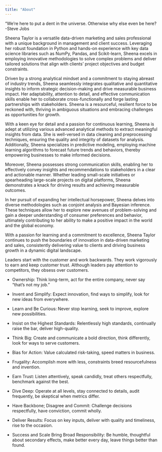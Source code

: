 ```yaml
---
title: "About"
---
```

“We’re here to put a dent in the universe. 
Otherwise why else even be here?
 -Steve Jobs

Sheena Taylor is a versatile data-driven marketing and sales professional with a unique background in management and client success. Leveraging her robust foundation in Python and hands-on experience with key data science libraries such as NumPy, Pandas, and Scikit-learn, Sheena excels in employing innovative methodologies to solve complex problems and deliver tailored solutions that align with clients' project objectives and budget constraints.

Driven by a strong analytical mindset and a commitment to staying abreast of industry trends, Sheena seamlessly integrates qualitative and quantitative insights to inform strategic decision-making and drive measurable business impact. Her adaptability, attention to detail, and effective communication skills enable her to collaborate cross-functionally and forge lasting partnerships with stakeholders. Sheena is a resourceful, resilient force to be reckoned with, thriving in ambiguous situations and embracing challenges as opportunities for growth.

With a keen eye for detail and a passion for continuous learning, Sheena is adept at utilizing various advanced analytical methods to extract meaningful insights from data. She is well-versed in data cleaning and preprocessing techniques, ensuring the quality and integrity of datasets for analysis. Additionally, Sheena specializes in predictive modeling, employing machine learning algorithms to forecast future trends and behaviors, thereby empowering businesses to make informed decisions.

Moreover, Sheena possesses strong communication skills, enabling her to effectively convey insights and recommendations to stakeholders in a clear and actionable manner. Whether leading small-scale initiatives or spearheading large-scale projects on digital platforms, Sheena demonstrates a knack for driving results and achieving measurable outcomes.

In her pursuit of expanding her intellectual horsepower, Sheena delves into diverse methodologies such as conjoint analysis and Bayesian inference. These techniques allow her to explore new avenues of problem-solving and gain a deeper understanding of consumer preferences and behavior, ultimately contributing to her ability to make a positive impact in the world and the global economy.

With a passion for learning and a commitment to excellence, Sheena Taylor continues to push the boundaries of innovation in data-driven marketing and sales, consistently delivering value to clients and driving business growth in a dynamic digital landscape.


Leaders start with the customer and work backwards. They work vigorously to earn and keep customer trust. Although leaders pay attention to competitors, they obsess over customers.

- Ownership: Think long-term, act for the entire company, never say "that's not my job."

- Invent and Simplify: Expect innovation, find ways to simplify, look for new ideas from everywhere.

- Learn and Be Curious: Never stop learning, seek to improve, explore new possibilities.

- Insist on the Highest Standards: Relentlessly high standards, continually raise the bar, deliver high-quality.

- Think Big: Create and communicate a bold direction, think differently, look for ways to serve customers.

- Bias for Action: Value calculated risk-taking, speed matters in business.

- Frugality: Accomplish more with less, constraints breed resourcefulness and invention.

- Earn Trust: Listen attentively, speak candidly, treat others respectfully, benchmark against the best.

- Dive Deep: Operate at all levels, stay connected to details, audit frequently, be skeptical when metrics differ.

- Have Backbone; Disagree and Commit: Challenge decisions respectfully, have conviction, commit wholly.

- Deliver Results: Focus on key inputs, deliver with quality and timeliness, rise to the occasion.

- Success and Scale Bring Broad Responsibility: Be humble, thoughtful about secondary effects, make better every day, leave things better than found.


